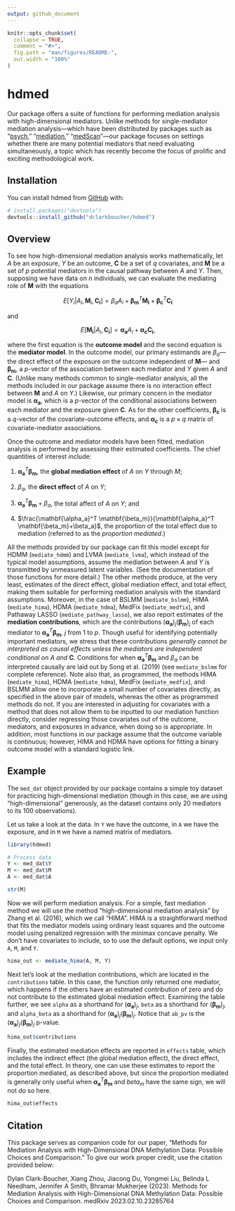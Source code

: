 ```yaml
---
output: github_document
---
```


<!-- README.md is generated from README.Rmd. Please edit that file -->

```r
knitr::opts_chunk$set(
  collapse = TRUE,
  comment = "#>",
  fig.path = "man/figures/README-",
  out.width = "100%"
)
```

# hdmed

<!-- badges: start -->
<!-- badges: end -->

Our package offers a suite of functions for performing mediation analysis with
high-dimensional mediators. Unlike methods for single-mediator mediation
analysis---which have been distributed by packages such as "[psych](https://CRAN.R-project.org/package=psych)," "[mediation](https://CRAN.R-project.org/package=mediation),"
"[medScan](https://CRAN.R-project.org/package=medScan)"---our package 
focuses on settings whether there are many potential mediators that need 
evaluating simultaneously, a topic which has recently become the focus of prolific
and exciting methodological work. 

## Installation

You can install hdmed from [GitHub](https://github.com/) with:

``` r
# install.packages("devtools")
devtools::install_github("dclarkboucher/hdmed")
```

## Overview

To see how high-dimensional mediation analysis works mathematically, let 
$A$ be an exposure, $Y$ be an outcome, $\mathbf{C}$ be a set of $q$ covariates, and 
$\mathbf{M}$ be a set of $p$ potential mediators in the causal pathway between $A$
and $Y$. Then, supposing we have data on $n$ individuals, we can evaluate the
mediating role of $\mathbf{M}$ with the equations

$$
\begin{equation}
E[Y_i|A_i,\mathbf{M}_i,\mathbf{C_i}] = \beta_aA_i+\mathbf{\beta_m}^T\mathbf{M_i} + \mathbf{\beta_c}^T\mathbf{C_i} 
\end{equation}
$$

and 

$$
\begin{equation}
E[\mathbf{M_i}|A_i,\mathbf{C_i}] =\mathbf{\alpha_a}A_i + \mathbf{\alpha_c}\mathbf{C_i}\text{,}
\end{equation}
$$

where the first equation is the **outcome model** and the second equation is the
**mediator model**. In the outcome model, our primary estimands are $\beta_a$---
the direct effect of the exposure on the outcome independent of $\mathbf{M}$---
and $\mathbf{\beta_m}$, a $p$-vector of the association between each mediator
and $Y$ given $A$ and $\mathbf{C}$. (Unlike many methods
common to single-mediator analysis, all the methods included in our package
assume there is no interaction effect between $\mathbf{M}$ and $A$ on $Y$.)
Likewise, our primary concern in the mediator model is 
$\mathbf{\alpha_a}$, which is a $p$-vector of the conditional associations 
between each mediator and the exposure given $\mathbf{C}$. As for the other 
coefficients, $\mathbf{\beta_c}$ is a $q$-vector of the covariate-outcome 
effects, and $\mathbf{\alpha_c}$ is a $p\times q$ matrix of covariate-mediator 
associations.

Once the outcome and mediator models have been fitted, mediation analysis is
performed by assessing their estimated coefficients. The chief quantities of
interest include:

1. $\mathbf{\alpha_a}^T \mathbf{\beta_m}$, the **global mediation effect** of $A$ 
on $Y$ through $M$;

2. $\beta_a$, the **direct effect** of $A$ on $Y$; 

3. $\mathbf{\alpha_a}^T \mathbf{\beta_m} + \beta_a$, the total affect of $A$ on
$Y$; and 

4. $\frac{\mathbf{\alpha_a}^T \mathbf{\beta_m}}{\mathbf{\alpha_a}^T \mathbf{\beta_m}+\beta_a}$,
the proportion of the total effect due to mediation (referred to as the
*proportion mediated*.) 

All the methods provided by our package can fit this model except
for HDMM  (`mediate_hdmm`) and LVMA  (`mediate_lvma`), which instead of the typical model assumptions, assume
the mediation between $A$ and $Y$ is transmitted by unmeasured
latent variables. (See the documentation of those functions for 
more detail.) The other methods produce, at the very least, estimates of the 
direct effect, global mediation effect, and total effect, making them suitable
for performing mediation analysis with the standard assumptions. Moreover, in 
the case of 
BSLMM (`mediate_bslmm`), HIMA (`mediate_hima`), HDMA (`mediate_hdma`), MedFix
(`mediate_medfix`), and Pathaway LASSO (`mediate_pathway_lasso`), we also
report estimates of the **mediation contributions**, which are the contributions
$(\mathbf{\alpha_a})_j(\mathbf{\beta_m})_j$ of each mediator to 
$\mathbf{\alpha_a}^T \mathbf{\beta_m}$, $j$ from $1$ to $p$. Though useful for
identifying potentially important mediators, we stress that these contributions
*generally cannot be interpreted as causal effects unless the mediators are*
*independent conditional on* $A$ *and* $\mathbf{C}$. Conditions for when 
$\mathbf{\alpha_a}^T \mathbf{\beta_m}$ and $\beta_a$ can be interpreted causally
are laid out by Song et al. (2019) (see `mediate_bslmm` for complete reference).
Note also that, as programmed, the methods HIMA (`mediate_hima`), HDMA 
(`mediate_hdma`), MedFix (`mediate_medfix`), and BSLMM  allow one to incorporate 
a small number of covariates directly, as specified in the above pair of models, 
whereas the other as programmed methods do not. If you are interested in adjusting for 
covariates with a method that does not allow them to be inputted to our mediation
function directly, consider regressing those covariates out of the outcome, mediators, 
and exposures in advance, when doing so is appropriate. In addition, most functions in 
our package assume that the outcome variable is continuous; however, HIMA and
HDMA have options for fitting a binary outcome model with a standard logistic
link.

## Example

<!-- badges: start -->
<!-- badges: end -->

The `med_dat` object provided by our package contains a simple toy dataset for
practicing high-dimensional mediation (though in this case, we are using 
"high-dimensional" generously, as the dataset contains only 20 mediators to its
100 observations). 

Let us take a look at the data. In `Y` we have the outcome, in `A` we have the
exposure, and in `M` we have a named matrix of mediators. 

```r
library(hdmed)

# Process data
Y <- med_dat$Y
M <- med_dat$M
A <- med_dat$A

str(M)

```

Now we will perform mediation analysis. For a simple, fast mediation method we 
will use the method "high-dimensional mediation analysis" by Zhang et al. (2016),
which we call "HIMA". HIMA is a straightforward method that fits the mediator models
using ordinary least squares and the outcome model using penalized regression
with the minimax concave penalty. We don't have covariates to include, so to use
the default options, we input only `A`, `M`, and `Y`.

```r
hima_out <- mediate_hima(A, M, Y)

```

Next let's look at the mediation contributions, which are located in the 
`contributions` table. In this case, the function only returned one mediator, which 
happens if the others have an estimated contribution of zero and do 
not contribute to the estimated global mediation effect. Examining the table 
further, we see `alpha` as a shorthand for $(\mathbf{\alpha_a})_j$, 
`beta` as a shorthand for $(\mathbf{\beta_m})_j$, and `alpha_beta` as a 
shorthand for $(\mathbf{\alpha_a})_j(\mathbf{\beta_m})_j$. Notice that `ab_pv` 
is the $(\mathbf{\alpha_a})_j(\mathbf{\beta_m})_j$ p-value.

```r
hima_out$contributions

```

Finally, the estimated mediation effects are reported in `effects` table, which
includes the indirect effect (the global mediation effect), the direct effect, 
and the total effect. In theory, one can use these estimates to report the 
proportion mediated, as described above, but since the proportion mediated is
generally only useful when $\mathbf{\alpha_a}^T \mathbf{\beta_m}$ and $beta_m$ have
the same sign, we will not do so here. 

```r
hima_out$effects

```


## Citation

This package serves as companion code for our paper, "Methods for Mediation Analysis with High-Dimensional DNA Methylation Data: Possible Choices and Comparison." To give our work proper credit, use the citation provided below:

Dylan Clark-Boucher, Xiang Zhou, Jiacong Du, Yongmei Liu, Belinda L Needham, Jennifer A Smith, Bhramar Mukherjee (2023). Methods for Mediation Analysis with High-Dimensional DNA Methylation Data: Possible Choices and Comparison. medRxiv 2023.02.10.23285764











